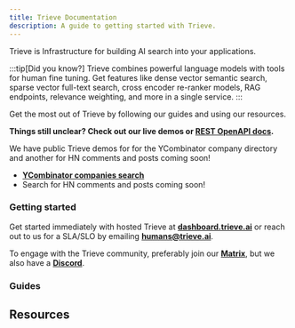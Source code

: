 ```yaml
---
title: Trieve Documentation
description: A guide to getting started with Trieve.
---
```


Trieve is Infrastructure for building AI search into your applications.

:::tip[Did you know?]
Trieve combines powerful language models with tools for human fine tuning. Get features like dense vector semantic search, sparse vector full-text search, cross encoder re-ranker models, RAG endpoints, relevance weighting, and more in a single service.
:::

Get the most out of Trieve by following our guides and using our resources.

**Things still unclear? Check out our live demos or [REST OpenAPI docs](https://api.trieve.ai/redoc).**

We have public Trieve demos for for the YCombinator company directory and another for HN comments and posts coming soon!

- **[YCombinator companies search](https://yc.trieve.ai/?q=open+source+EHR+software&search_type=hybrid&sort_by=relevance&batch_tag=all+batches)**
- Search for HN comments and posts coming soon!

### Getting started

Get started immediately with hosted Trieve at **[dashboard.trieve.ai](https://dashboard.trieve.ai/)** or reach out to us for a SLA/SLO by emailing **[humans@trieve.ai](mailto:humans@trieve.ai)**.

To engage with the Trieve community, preferably join our **[Matrix](https://matrix.to/#/#trieve-general:matrix.zerodao.gg)**, but we also have a **[Discord](https://discord.gg/7fmrXSvBfC)**.

### Guides


<CardGrid>
  <LinkCard
    href="https://docs.trieve.ai/quickstart"
    title="Quickstart"
    description="Learn how to quickly get started with Trieve."
  ></LinkCard>
</CardGrid>

## Resources

<CardGrid>
  <LinkCard
    href="https://api.trieve.ai/redoc#tag/auth"
    title="Auth"
    description="Learn about how to authenticate with the Trieve API and how to use the access cookie and API key to make requests."
  ></LinkCard>
  <LinkCard
    href="https://api.trieve.ai/redoc#tag/chunk"
    title="Chunk"
    description="Learn about the chunk model and how to create, retrieve, update, delete, and query chunks."
  ></LinkCard>
  <LinkCard
    href="https://api.trieve.ai/redoc#tag/chunk_collection"
    title="Collections"
    description="Learn about the collection model and how to create, retrieve, update, delete, and list collections."
  ></LinkCard>
  <LinkCard
    href="https://api.trieve.ai/redoc#tag/user"
    title="User"
    description="Learn about the user model and how to create, retrieve, update, and delete users and their associated info."
  ></LinkCard>
  <LinkCard
    href="https://api.trieve.ai/redoc#tag/file"
    title="File"
    description="Learn about the file model and how to upload, retrieve, update, delete, and list files."
  ></LinkCard>
</CardGrid>
